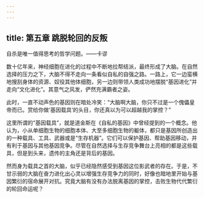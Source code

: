 ```yaml
---
---
---
```

title: 第五章 跳脱轮回的反叛
---




自杀是唯一值得思考的哲学问题。——卡谬

数十亿年来，神经细胞在进化的过程中不断地拉帮结派，最终形成了大脑。在自然选择的压力之下，大脑不得不走向一条看似自私的自强之路。一路上，它一边蛮横地搜刮身体的资源、奴役其他体细胞，另一边则带领人类成功地摆脱“基因进化”并走向“文化进化”。其意气之风发，俨然充满霸者之姿。

此时，一直不动声色的基因则在暗处冷笑：“大脑啊大脑，你只不过是一个傀儡皇帝而已。赏给你做‘基因载具’的头目，你还真以为可以超越我的掌控？”

这里所谓的“基因载具”，就是道金斯在《自私的基因》中曾经提到的一个概念。他认为，小从单细胞生物的细胞本体、大至多细胞生物的躯体，都只是基因所创造出的一种载具、工具、武器或是“生存机器”。它们可以保护基因、帮助基因移动，并有利于基因与其他基因竞争。尽管在自然选择与生存竞争舞台上亮相的都是这些载具，但是到头来，遗传的主角还是背后的基因。

然而身为载具之首的大脑，似乎已经隐然感受到基因这位影武者的存在。于是，不甘示弱的大脑在奋力进化出心灵以增强生存竞争力的同时，好像也暗地里开始与基因繁衍的宿命展开对抗。究竟大脑有没有办法脱离基因的掌控，击败生物代代繁衍的轮回命运呢？